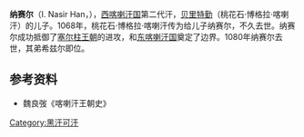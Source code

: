 '''纳赛尔'''（I. Nasir Han，{{bd|？||1080年||catIdx=N}}），[[西喀喇汗国|西喀喇汗国]]第二代汗，[[贝里特勤|贝里特勤]]（桃花石·博格拉·喀喇汗）的儿子。1068年，桃花石·博格拉·喀喇汗传为给儿子纳赛尔，不久去世。纳赛尔成功抵御了[[塞尔柱王朝|塞尔柱王朝]]的进攻，和[[东喀喇汗国|东喀喇汗国]]奠定了边界。1080年纳赛尔去世，其弟希兹尔即位。

{{start box}}
{{s-before|[[贝里特勤|桃花石·博格拉·喀喇汗]]}}
{{s-title|[[西喀喇汗国|西喀喇汗国]]可汗|1068年—1080年}}
{{s-after|[[希兹尔|希兹尔]]}}
{{end box}}

==参考资料==
*魏良弢《喀喇汗王朝史》

[[Category:黑汗可汗|Category:黑汗可汗]]